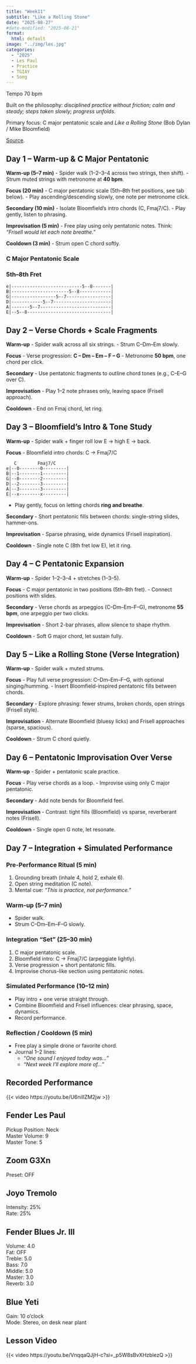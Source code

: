 ```yaml
---
title: "Week11"
subtitle: "Like a Rolling Stone"
date: "2025-08-27"
#date-modified: "2025-08-21"
format: 
  html: default
image: "../img/les.jpg"
categories:
  - "2025"
  - Les Paul
  - Practice
  - TGIAY
  - Song
---
```


Tempo 70 bpm

Built on the philosophy: *disciplined practice without friction; calm and steady; steps taken slowly; progress unfolds.*

Primary focus: C major pentatonic scale and *Like a Rolling Stone* (Bob Dylan / Mike Bloomfield)

[Source](https://youtu.be/VnqqaQJjH-c?si=ZT-RjpY_wwGHjngq).

## Day 1 – Warm-up & C Major Pentatonic

**Warm-up (5–7 min)** - Spider walk (1–2–3–4 across two strings, then shift). - Strum muted strings with metronome at **40 bpm**.

**Focus (20 min)** - C major pentatonic scale (5th–8th fret positions, see tab below). - Play ascending/descending slowly, one note per metronome click.

**Secondary (10 min)** - Isolate Bloomfield’s intro chords (C, Fmaj7/C). - Play gently, listen to phrasing.

**Improvisation (5 min)** - Free play using only pentatonic notes. Think: *“Frisell would let each note breathe.”*

**Cooldown (3 min)** - Strum open C chord softly.

### C Major Pentatonic Scale

### 5th–8th Fret

```         
e|---------------------------5--8-------|
B|----------------------5--8------------|
G|-----------------5--7-----------------|
D|------------5--7----------------------|
A|-------5--7---------------------------|
E|--5--8--------------------------------|
```

## Day 2 – Verse Chords + Scale Fragments

**Warm-up** - Spider walk across all six strings. - Strum C–Dm–Em slowly.

**Focus** - Verse progression: **C – Dm – Em – F – G** - Metronome **50 bpm**, one chord per click.

**Secondary** - Use pentatonic fragments to outline chord tones (e.g., C–E–G over C).

**Improvisation** - Play 1–2 note phrases only, leaving space (Frisell approach).

**Cooldown** - End on Fmaj chord, let ring.

## Day 3 – Bloomfield’s Intro & Tone Study

**Warm-up** - Spider walk + finger roll low E → high E → back.

**Focus** - Bloomfield intro chords: C → Fmaj7/C

```         
   C        Fmaj7/C
e|--0--------0---------|
B|--1--------1---------|
G|--0--------2---------|
D|--2--------3---------|
A|--3--------3---------|
E|--x--------x---------|
```

-   Play gently, focus on letting chords **ring and breathe**.

**Secondary** - Short pentatonic fills between chords: single-string slides, hammer-ons.

**Improvisation** - Sparse phrasing, wide dynamics (Frisell inspiration).

**Cooldown** - Single note C (8th fret low E), let it ring.

## Day 4 – C Pentatonic Expansion

**Warm-up** - Spider 1–2–3–4 + stretches (1–3–5).

**Focus** - C major pentatonic in two positions (5th–8th fret). - Connect positions with slides.

**Secondary** - Verse chords as arpeggios (C–Dm–Em–F–G), metronome **55 bpm**, one arpeggio per two clicks.

**Improvisation** - Short 2-bar phrases, allow silence to shape rhythm.

**Cooldown** - Soft G major chord, let sustain fully.

## Day 5 – Like a Rolling Stone (Verse Integration)

**Warm-up** - Spider walk + muted strums.

**Focus** - Play full verse progression: C–Dm–Em–F–G, with optional singing/humming. - Insert Bloomfield-inspired pentatonic fills between chords.

**Secondary** - Explore phrasing: fewer strums, broken chords, open strings (Frisell style).

**Improvisation** - Alternate Bloomfield (bluesy licks) and Frisell approaches (sparse, spacious).

**Cooldown** - Strum C chord quietly.

## Day 6 – Pentatonic Improvisation Over Verse

**Warm-up** - Spider + pentatonic scale practice.

**Focus** - Play verse chords as a loop. - Improvise using only C major pentatonic.

**Secondary** - Add note bends for Bloomfield feel.

**Improvisation** - Contrast: tight fills (Bloomfield) vs sparse, reverberant notes (Frisell).

**Cooldown** - Single open G note, let resonate.

## Day 7 – Integration + Simulated Performance

### Pre-Performance Ritual (5 min)

1.  Grounding breath (inhale 4, hold 2, exhale 6).
2.  Open string meditation (C note).
3.  Mental cue: *“This is practice, not performance.”*

### Warm-up (5–7 min)

-   Spider walk.
-   Strum C–Dm–Em–F–G slowly.

### Integration "Set" (25–30 min)

1.  C major pentatonic scale.
2.  Bloomfield intro: C → Fmaj7/C (arpeggiate lightly).
3.  Verse progression + short pentatonic fills.
4.  Improvise chorus-like section using pentatonic notes.

### Simulated Performance (10–12 min)

-   Play intro + one verse straight through.
-   Combine Bloomfield and Frisell influences: clear phrasing, space, dynamics.
-   Record performance.

### Reflection / Cooldown (5 min)

-   Free play a simple drone or favorite chord.
-   Journal 1–2 lines:
    -   *“One sound I enjoyed today was…”*
    -   *“Next week I’ll explore more of…”*

## Recorded Performance

{{< video https://youtu.be/U6nilIZM2jw >}}

## Fender Les Paul

Pickup Position: Neck\
Master Volume: 9\
Master Tone: 5

## Zoom G3Xn

Preset: OFF

## Joyo Tremolo

Intensity: 25%\
Rate: 25%

## Fender Blues Jr. III

Volume: 4.0\
Fat: OFF\
Treble: 5.0\
Bass: 7.0\
Middle: 5.0\
Master: 3.0\
Reverb: 3.0

## Blue Yeti

Gain: 10 o'clock\
Mode: Stereo, on desk near plant

## Lesson Video

{{< video https://youtu.be/VnqqaQJjH-c?si=_p5W8sBvXHzblezQ >}}